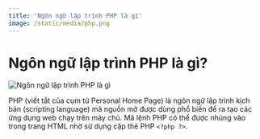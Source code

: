 ```yaml
---
title: 'Ngôn ngữ lập trình PHP là gì'
image: /static/media/php.png
---
```


# Ngôn ngữ lập trình PHP là gì?

![Ngôn ngữ lập trình PHP là gì](/static/media/php.png)

PHP (viết tắt của cụm từ Personal Home Page) là ngôn ngữ lập trình kịch bản (scripting language) mã nguồn mở được dùng phổ biến để ra tạo các ứng dụng web chạy trên máy chủ. Mã lệnh PHP có thể được nhúng vào trong trang HTML nhờ sử dụng cặp thẻ PHP `<?php ?>`.
